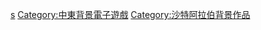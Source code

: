 [[Category:各国背景电子游戏|s]]
[[Category:中東背景電子遊戲|Category:中東背景電子遊戲]]
[[Category:沙特阿拉伯背景作品|Category:沙特阿拉伯背景作品]]